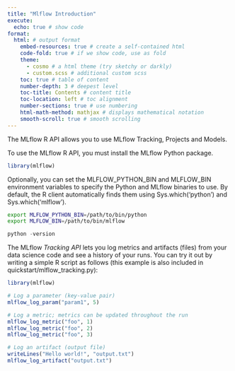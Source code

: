```yaml
---
title: "Mlflow Introduction" 
execute:
  echo: true # show code
format: 
  html: # output format
    embed-resources: true # create a self-contained html
    code-fold: true # if we show code, use as fold
    theme: 
      - cosmo # a html theme (try sketchy or darkly)
      - custom.scss # additional custom scss
    toc: true # table of content
    number-depth: 3 # deepest level 
    toc-title: Contents # content title
    toc-location: left # toc alignment
    number-sections: true # use numbering
    html-math-method: mathjax # displays mathematical notation 
    smooth-scroll: true # smooth scrolling
---
```


The MLflow R API allows you to use MLflow Tracking, Projects and Models.

To use the MLflow R API, you must install the MLflow Python package.

```r
library(mlflow)
```


Optionally, you can set the MLFLOW_PYTHON_BIN and MLFLOW_BIN environment variables to specify the Python and MLflow binaries to use. By default, the R client automatically finds them using Sys.which('python') and Sys.which('mlflow').

```bash
export MLFLOW_PYTHON_BIN=/path/to/bin/python
export MLFLOW_BIN=/path/to/bin/mlflow
```


```python
python -version
```


The MLflow *Tracking API* lets you log metrics and artifacts (files) from your data science code and see a history of your runs. You can try it out by writing a simple R script as follows (this example is also included in quickstart/mlflow_tracking.py):


```r
library(mlflow)

# Log a parameter (key-value pair)
mlflow_log_param("param1", 5)

# Log a metric; metrics can be updated throughout the run
mlflow_log_metric("foo", 1)
mlflow_log_metric("foo", 2)
mlflow_log_metric("foo", 3)

# Log an artifact (output file)
writeLines("Hello world!", "output.txt")
mlflow_log_artifact("output.txt")

```
